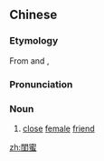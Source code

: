 {{also|闺蜜}}
==Chinese==
{{zh-forms|s=闺蜜}}

===Etymology===
From {{m|zh|閨|tr=guī||boudoir}} and {{m|zh|蜜|tr=mì||honey; mistress}}, {{abbreviation of|閨中密友|tr=guīzhōng mìyǒu|lang=zh}}

===Pronunciation===
{{zh-pron
|m=guīmì
|cat=n
}}

===Noun===
{{zh-noun}}

# {{lb|zh|neologism|slang}} [[close]] [[female]] [[friend]] {{gloss|usually of a young female or gay man}}

[[zh:閨蜜]]